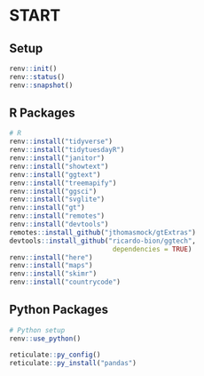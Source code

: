 # START

## Setup
```r
renv::init()
renv::status()
renv::snapshot()
```

## R Packages
```r
# R
renv::install("tidyverse")
renv::install("tidytuesdayR")
renv::install("janitor")
renv::install("showtext")
renv::install("ggtext")
renv::install("treemapify")
renv::install("ggsci")
renv::install("svglite")
renv::install("gt")
renv::install("remotes")
renv::install("devtools")
remotes::install_github("jthomasmock/gtExtras")
devtools::install_github("ricardo-bion/ggtech",
                          dependencies = TRUE)
renv::install("here")
renv::install("maps")
renv::install("skimr")
renv::install("countrycode")
```

## Python Packages
```r
# Python setup
renv::use_python()

reticulate::py_config()
reticulate::py_install("pandas")
```